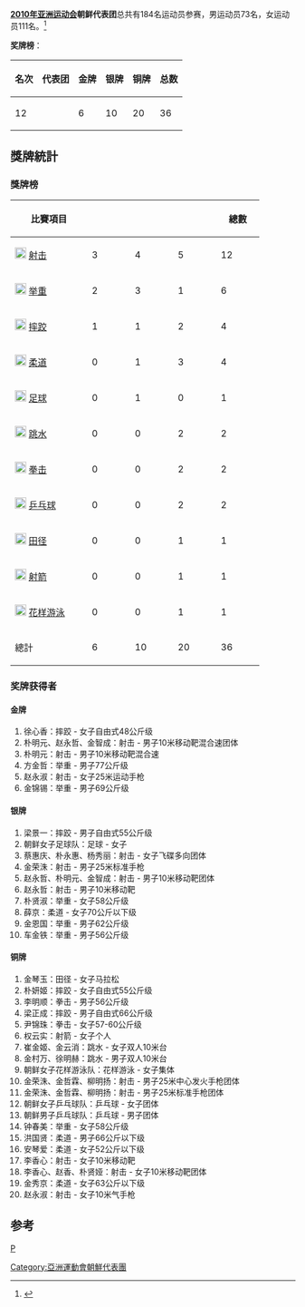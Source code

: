 {{noteTA|G1=Sports|G2=地名}}
{{Infobox Country Asian Games
|NOC=PRK
|year=2010
|competitors= 199
|sports=24
|flagbearer=
|location={{CHN}}[[廣州市|廣州市]]
|start_date={{Start date|2010|11|12}}
|end_date={{End date|2010|11|27}}
|gold=6
|silver=10
|bronze=20
|total=36
|rank=12
|previous=[[2006年亞洲運動會朝鮮代表團|2006]]
|next=[[2014年亞洲運動會朝鮮代表團|2014]]
}}

'''[[2010年亚洲运动会|2010年亚洲运动会]]朝鲜代表团'''总共有184名运动员参赛，男运动员73名，女运动员111名。<ref>{{Cite web |url=http://www.gz2010.cn/info/CHN_CHN/ZZ/ZZE130B_@@@@@@@@@@@@@@@@@CHN_NOC=PRK.html |title=第16届亚洲运动会官方网站-朝鲜参赛项目 |accessdate=2010-11-17 |archive-date=2010-11-17 |archive-url=https://web.archive.org/web/20101117021717/http://www.gz2010.cn/info/CHN_CHN/ZZ/ZZE130B_@@@@@@@@@@@@@@@@@CHN_NOC=PRK.html |dead-url=no }}</ref>

'''奖牌榜'''：
{| class="wikitable"
|-
! 名次 !! 代表团 !! 金牌 !! 银牌 !! 铜牌 !! 总数
|-
| 12 || {{flagIOC2team|PRK|2010年亚洲运动会}} || 6 || 10 || 20 || 36
|}

== 獎牌統計 ==
=== 獎牌榜 ===
{| class="wikitable" style="text-align:center; font-size:90%"
|-
! width=120| 比賽項目
|bgcolor=gold width=60| {{gold medal}} || bgcolor=silver width=60| {{silver medal}} || bgcolor=#cc9966 width=60|  {{bronze medal}} 
! width=60| 總數
|-
|align=left| [[File:Shooting_pictogram.svg|20px]] [[2010年亞洲運動會射击比賽|射击]] || 3 || 4 || 5 || 12 
|-
|align=left| [[File:Weightlifting_pictogram.svg|20px]] [[2010年亞洲運動會举重比賽|举重]] || 2 || 3 || 1 || 6 
|-
|align=left| [[File:Wrestling_pictogram.svg|20px]] [[2010年亞洲運動會摔跤比賽|摔跤]]  || 1 || 1 || 2 || 4 
|-
|align=left| [[File:Judo_pictogram.svg|20px]] [[2010年亞洲運動會柔道比賽|柔道]] || 0 || 1 || 3 || 4 
|-
|align=left| [[File:Football_pictogram.svg|20px]] [[2010年亞洲運動會足球比賽|足球]] || 0 || 1 || 0 || 1 
|-
|align=left| [[File:Diving_pictogram.svg|20px]] [[2010年亞洲運動會跳水比賽|跳水]] || 0 || 0 || 2 || 2 
|-
|align=left| [[File:Boxing_pictogram.svg|20px]] [[2010年亞洲運動會拳击比賽|拳击]] || 0 || 0 || 2 || 2 
|-
|align=left| [[File:Table_tennis_pictogram.svg|20px]] [[2010年亞洲運動會乒乓球比賽|乒乓球]] || 0 || 0 || 2 || 2 
|-
|align=left| [[File:Athletics_pictogram.svg|20px]] [[2010年亞洲運動會田径比賽|田径]]|| 0|| 0 || 1 || 1 
|-
|align=left| [[File:Archery_pictogram.svg|20px]] [[2010年亞洲運動會射箭比賽|射箭]] || 0 || 0 || 1 || 1 
|-
|align=left| [[File:Synchronized_swimming_pictogram.svg|20px]] [[2010年亞洲運動會花样游泳比賽|花样游泳]]  || 0 || 0 || 1 || 1 
|-
! 總計 || 6 || 10 || 20 || 36 
|}

===奖牌获得者===
====金牌====
#徐心香：摔跤 - 女子自由式48公斤级
#朴明元、赵永哲、金智成：射击 - 男子10米移动靶混合速团体 
#朴明元：射击 - 男子10米移动靶混合速 
#方金哲：举重 - 男子77公斤级
#赵永淑：射击 - 女子25米运动手枪
#金锦锡：举重 - 男子69公斤级

====银牌====
#梁景一：摔跤 - 男子自由式55公斤级
#朝鲜女子足球队：足球 - 女子
#蔡惠庆、朴永惠、杨秀丽：射击 - 女子飞碟多向团体
#金荣洙：射击 - 男子25米标准手枪  
#赵永哲、朴明元、金智成：射击 - 男子10米移动靶团体  
#赵永哲：射击 - 男子10米移动靶 
#朴贤淑：举重 - 女子58公斤级
#薛京：柔道 - 女子70公斤以下级
#金恩国：举重 - 男子62公斤级
#车金铁：举重 - 男子56公斤级

====铜牌====
#金琴玉：田径 - 女子马拉松
#朴妍姬：摔跤 - 女子自由式55公斤级
#李明顺：拳击 - 男子56公斤级
#梁正成：摔跤 - 男子自由式66公斤级
#尹锦珠：拳击 - 女子57-60公斤级
#权云实：射箭 - 女子个人	
#崔金姬、金云消：跳水 - 女子双人10米台
#金村万、徐明赫：跳水 - 男子双人10米台
#朝鲜女子花样游泳队：花样游泳 - 女子集体
#金荣洙、金哲霖、柳明扬：射击 - 男子25米中心发火手枪团体
#金荣洙、金哲霖、柳明扬：射击 - 男子25米标准手枪团体 
#朝鲜女子乒乓球队：乒乓球 - 女子团体		
#朝鲜男子乒乓球队：乒乓球 - 男子团体		
#钟春美：举重 - 女子58公斤级 
#洪国贤：柔道 - 男子66公斤以下级		
#安琴爱：柔道 - 女子52公斤以下级		
#李香心：射击 - 女子10米移动靶
#李香心、赵香、朴贤娅：射击 - 女子10米移动靶团体
#金秀京：柔道 - 女子63公斤以下级		
#赵永淑：射击 - 女子10米气手枪

==参考==
<references/>

{{2010年亞洲運動會代表團}}

[[分类:2010年亚洲运动会代表团|P]]
[[Category:亞洲運動會朝鮮代表團|Category:亞洲運動會朝鮮代表團]]